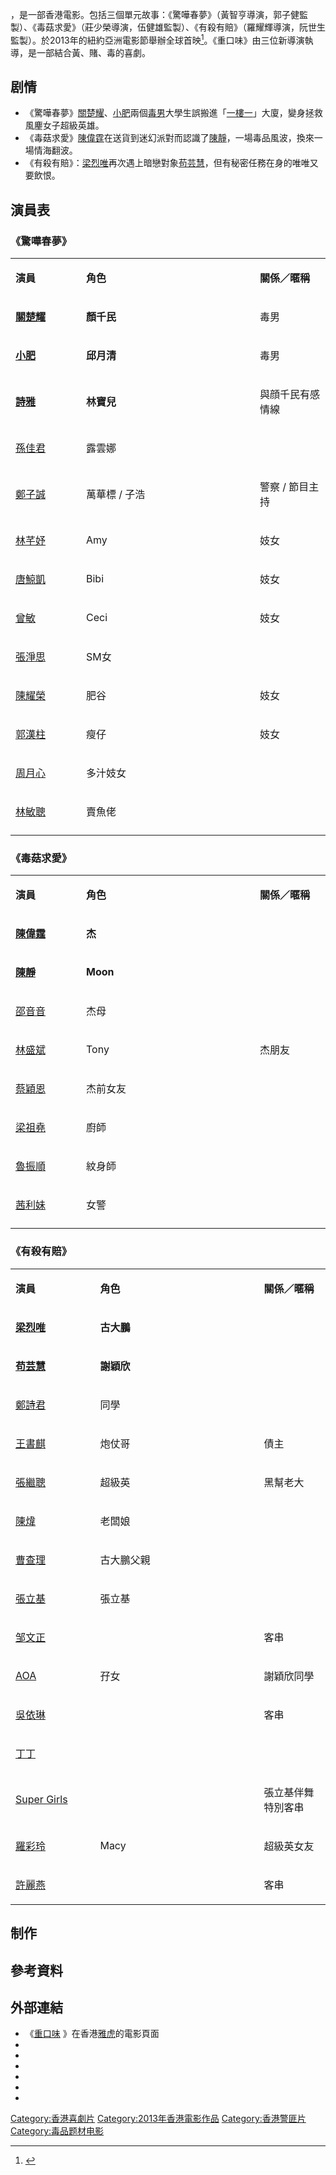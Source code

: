 {{Infobox Film
| name               = 重口味
| original_name      = ''{{lang|en|Hardcore Comedy}}''
| image              = 重口味 (電影).jpg
| caption            = 
| director           = [[黃智亨|黃智亨]]<br>[[莊少榮|莊少榮]]<br>[[羅耀輝|羅耀輝]]
| producer           = [[伍健雄|伍健雄]]<br>[[郭子健|郭子健]]<br>[[阮世生|阮世生]]
| producer_2         = 郭小峰
| writer             = 黃智亨、羅耀輝
| starring           = [[關楚耀|關楚耀]]、[[陳偉霆|陳偉霆]]、[[陳靜|陳靜]]、<br>[[梁烈唯|梁烈唯]]、[[苟芸慧|苟芸慧]]、[[小肥|小肥]]
| music              = [[波多野裕介|夏裕介（波多野裕介）]]、[[羅堅|羅堅]]
| cinematography     = 陳堯亮、鄭志堅
| editing            = 
| rate               = III
| production_company = 嘉樂影片
| distributor        = 
| released           = {{flagicon|HK}}　{{film date|2013|8|29}}
| runtime            = 92 分鐘
| country            = {{香港電影產地}}
| language           = 粵語
| gross              = 
| imdb_id            = tt3396820
}}
{{engname|《重口味》|''Hardcore Comedy''}}，是一部香港電影。包括三個單元故事：《驚嘩春夢》（黃智亨導演，郭子健監製）、《毒菇求愛》（莊少榮導演，伍健雄監製）、《有殺有賠》（羅耀輝導演，阮世生監製）。於2013年的紐約亞洲電影節舉辦全球首映<ref>{{cite news| author=| title=周杰倫天台 紐約亞電節閉幕片| url=http://tw.news.yahoo.com/%E5%91%A8%E6%9D%B0%E5%80%AB%E5%A4%A9%E5%8F%B0-%E7%B4%90%E7%B4%84%E4%BA%9E%E9%9B%BB%E7%AF%80%E9%96%89%E5%B9%95%E7%89%87-234008682.html| accessdate=2013-06-16| newspaper=中央社| date=2013-05-25| archive-date=2019-10-17| archive-url=https://web.archive.org/web/20191017094618/https://tw.news.yahoo.com/%E5%91%A8%E6%9D%B0%E5%80%AB%E5%A4%A9%E5%8F%B0-%E7%B4%90%E7%B4%84%E4%BA%9E%E9%9B%BB%E7%AF%80%E9%96%89%E5%B9%95%E7%89%87-234008682.html| dead-url=no}}</ref>。《重口味》由三位新導演執導，是一部結合黃、賭、毒的喜劇。

== 剧情 ==
*《驚嘩春夢》[[關楚耀|關楚耀]]、[[小肥|小肥]]兩個[[毒男|毒男]]大學生誤搬進「[[一樓一|一樓一]]」大廈，變身拯救風麈女子超級英雄。
*《毒菇求愛》[[陳偉霆|陳偉霆]]在送貨到迷幻派對而認識了[[陳靜|陳靜]]，一場毒品風波，換來一場情海翻波。
*《有殺有賠》：[[梁烈唯|梁烈唯]]再次遇上暗戀對象[[苟芸慧|苟芸慧]]，但有秘密任務在身的唯唯又要飲恨。

==演員表==
===《驚嘩春夢》===
{|class="wikitable" width="60%"
|- style="background:cornflowerblue; color:white" align=center
|style="width:6%"|'''演員'''||style="width:15%"|'''角色'''||style="width:6%"|'''關係／暱稱'''
|-
|'''[[關楚耀|關楚耀]]'''||'''顏千民'''||毒男
|-
|'''[[小肥|小肥]]'''||'''邱月清'''||毒男
|-
|'''[[詩雅|詩雅]]'''||'''林寶兒'''||與顔千民有感情線
|-
|[[孫佳君|孫佳君]]||露雲娜||
|-
|[[鄭子誠|鄭子誠]]||萬華標 / 子浩||警察 / 節目主持
|-
|[[林芊妤|林芊妤]]||Amy||妓女
|-
|[[唐鯨凱|唐鯨凱]]||Bibi||妓女
|-
|[[曾敏|曾敏]]||Ceci||妓女
|-
|[[張淨思|張淨思]]||SM女||
|-
|[[陳耀榮|陳耀榮]]||肥谷||妓女
|-
|[[郭漢柱|郭漢柱]]||瘦仔||妓女
|-
|[[周月心|周月心]]||多汁妓女||
|-
|[[林敏聰|林敏聰]]||賣魚佬||
|-
|}

===《毒菇求愛》===
{|class="wikitable" width="60%"
|- style="background:cornflowerblue; color:white" align=center
|style="width:6%"|'''演員'''||style="width:15%"|'''角色'''||style="width:6%"|'''關係／暱稱'''
|-
|'''[[陳偉霆|陳偉霆]]'''||'''杰'''||
|-
|'''[[陳靜_(香港)|陳靜]]'''||'''Moon'''||
|-
|[[邵音音|邵音音]]||杰母||
|-
|[[林盛斌|林盛斌]]||Tony||杰朋友
|-
|[[蔡穎恩|蔡穎恩]]||杰前女友||
|-
|[[梁祖堯|梁祖堯]]||廚師||
|-
|[[魯振順|魯振順]]||紋身師||
|-
|[[茜利妹|茜利妹]]||女警||
|-
|}

===《有殺有賠》===
{|class="wikitable" width="60%"
|- style="background:cornflowerblue; color:white" align=center
|style="width:6%"|'''演員'''||style="width:15%"|'''角色'''||style="width:6%"|'''關係／暱稱'''
|-
|'''[[梁烈唯|梁烈唯]]'''||'''古大鵬'''||
|-
|'''[[苟芸慧|苟芸慧]]'''||'''謝穎欣'''||
|-
|[[鄭詩君|鄭詩君]]||同學||
|-
|[[王書麒|王書麒]]||炮仗哥||債主
|-
|[[張繼聰|張繼聰]]||超級英||黑幫老大
|-
|[[陳煒_(香港藝人)|陳煒]]||老闆娘||
|-
|[[曹查理|曹查理]]||古大鵬父親||
|-
|[[張立基|張立基]]||張立基||
|-
|[[邹文正|邹文正]]||||客串
|-
|[[AOA_(香港)|AOA]]||孖女||謝穎欣同學
|-
|[[吳依琳|吳依琳]]||||客串
|-
|[[丁樂鍶|丁丁]]||||
|-
|[[Super_Girls|Super Girls]]||||張立基伴舞<br>特別客串
|-
|[[羅彩玲|羅彩玲]]||Macy||超級英女友
|-
|[[許麗燕|許麗燕]]||||客串
|}

== 制作 ==

==參考資料==
{{reflist}}

== 外部連結 ==
*《[http://hk.movies.yahoo.net/movie/details/20887-重口味 重口味] {{Wayback|url=http://hk.movies.yahoo.net/movie/details/20887-%E9%87%8D%E5%8F%A3%E5%91%B3 |date=20140216092120 }}》在香港[[雅虎|雅虎]]的電影頁面{{zh-hk}}
*{{hkmdb title|16526|重口味}}
*{{douban|title=重口味}}
*{{Mtime|195372|重口味}}
*{{Amg movie|586573|重口味}}
*{{rotten-tomatoes|hardcore_comedy|重口味}}
*{{imdb title|3396820|重口味}}

{{DEFAULTSORT:ZHONG}}
[[Category:香港喜劇片|Category:香港喜劇片]]
[[Category:2013年香港電影作品|Category:2013年香港電影作品]]
[[Category:香港警匪片|Category:香港警匪片]]
[[Category:毒品题材电影|Category:毒品题材电影]]